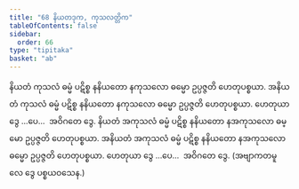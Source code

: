 ```yaml
---
title: "68 နိယတဒုက, ကုသလတ္တိက"
tableOfContents: false
sidebar:
  order: 66
type: "tipitaka"
basket: "ab"
---
```



<DynamicBreadcrumb />

<Division number="77">

<Paragraph number="207">
နိယတံ ကုသလံ ဓမ္မံ ပဋိစ္စ နနိယတော နကုသလော ဓမ္မော ဥပ္ပဇ္ဇတိ ဟေတုပစ္စယာ. အနိယတံ ကုသလံ ဓမ္မံ ပဋိစ္စ နနိယတော နကုသလော ဓမ္မော ဥပ္ပဇ္ဇတိ ဟေတုပစ္စယာ. ဟေတုယာ ဒွေ …ပေ…  အဝိဂတေ ဒွေ.
</Paragraph>

<Paragraph number="208">
နိယတံ အကုသလံ ဓမ္မံ ပဋိစ္စ နနိယတော နအကုသလော ဓမ္မော ဥပ္ပဇ္ဇတိ ဟေတုပစ္စယာ. အနိယတံ အကုသလံ ဓမ္မံ ပဋိစ္စ နနိယတော နအကုသလော ဓမ္မော ဥပ္ပဇ္ဇတိ ဟေတုပစ္စယာ. ဟေတုယာ ဒွေ …ပေ…  အဝိဂတေ ဒွေ. (အဗျာကတမူလေ ဒွေ ပစ္စယဝသေန.)
</Paragraph>
</Division>